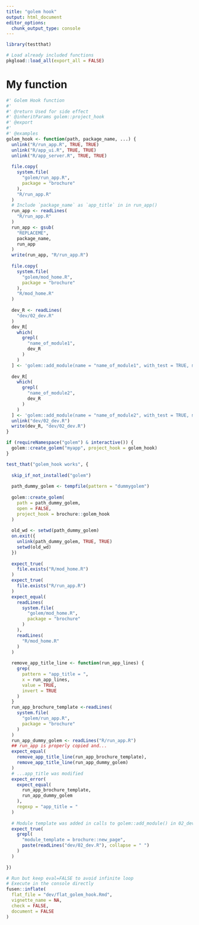 ```yaml
---
title: "golem hook"
output: html_document
editor_options: 
  chunk_output_type: console
---
```


```r
library(testthat)
```

```r
# Load already included functions
pkgload::load_all(export_all = FALSE)
```

# My function

```r
#' Golem Hook function
#'
#' @return Used for side effect
#' @inheritParams golem::project_hook
#' @export
#'
#' @examples
golem_hook <- function(path, package_name, ...) {
  unlink("R/run_app.R", TRUE, TRUE)
  unlink("R/app_ui.R", TRUE, TRUE)
  unlink("R/app_server.R", TRUE, TRUE)
  
  file.copy(
    system.file(
      "golem/run_app.R",
      package = "brochure"
    ),
    "R/run_app.R"
  )
  # Include `package_name` as `app_title` in in run_app()
  run_app <- readLines(
    "R/run_app.R"
  )
  run_app <- gsub(
    "REPLACEME",
    package_name,
    run_app
  )
  write(run_app, "R/run_app.R")
  
  file.copy(
    system.file(
      "golem/mod_home.R",
      package = "brochure"
    ),
    "R/mod_home.R"
  )
  
  dev_R <- readLines(
    "dev/02_dev.R"
  )
  dev_R[
    which(
      grepl(
        "name_of_module1",
        dev_R
      )
    )
  ] <- 'golem::add_module(name = "name_of_module1", with_test = TRUE, module_template = brochure::new_page) # Name of the module'
  
  dev_R[
    which(
      grepl(
        "name_of_module2",
        dev_R
      )
    )
  ] <- 'golem::add_module(name = "name_of_module2", with_test = TRUE, module_template = brochure::new_page) # Name of the module'
  unlink("dev/02_dev.R")
  write(dev_R, "dev/02_dev.R")
}
```

```r
if (requireNamespace("golem") & interactive()) {
  golem::create_golem("myapp", project_hook = golem_hook)
}
```

```r
test_that("golem_hook works", {
  
  skip_if_not_installed("golem")
  
  path_dummy_golem <- tempfile(pattern = "dummygolem")
  
  golem::create_golem(
    path = path_dummy_golem,
    open = FALSE,
    project_hook = brochure::golem_hook
  )
  
  old_wd <- setwd(path_dummy_golem)
  on.exit({
    unlink(path_dummy_golem, TRUE, TRUE)
    setwd(old_wd)
  })
  
  expect_true(
    file.exists("R/mod_home.R")
  )
  expect_true(
    file.exists("R/run_app.R")
  )
  expect_equal(
    readLines(
      system.file(
        "golem/mod_home.R",
        package = "brochure"
      )
    ),
    readLines(
      "R/mod_home.R"
    )
  )
  
  remove_app_title_line <- function(run_app_lines) {
    grep(
      pattern = "app_title = ",
      x = run_app_lines,
      value = TRUE, 
      invert = TRUE
    )
  }
  run_app_brochure_template <-readLines(
    system.file(
      "golem/run_app.R",
      package = "brochure"
    )
  )
  run_app_dummy_golem <- readLines("R/run_app.R")
  ## run_app is properly copied and...
  expect_equal(
    remove_app_title_line(run_app_brochure_template),
    remove_app_title_line(run_app_dummy_golem)
  )
  # ...app_title was modified
  expect_error(
    expect_equal(
      run_app_brochure_template,
      run_app_dummy_golem
    ),
    regexp = "app_title = "
  ) 
  
  # Module template was added in calls to golem::add_module() in 02_dev.R
  expect_true(
    grepl(
      "module_template = brochure::new_page",
      paste(readLines("dev/02_dev.R"), collapse = " ")
    )
  )
  
})
```


```r
# Run but keep eval=FALSE to avoid infinite loop
# Execute in the console directly
fusen::inflate(
  flat_file = "dev/flat_golem_hook.Rmd",
  vignette_name = NA,
  check = FALSE,
  document = FALSE
)
```

